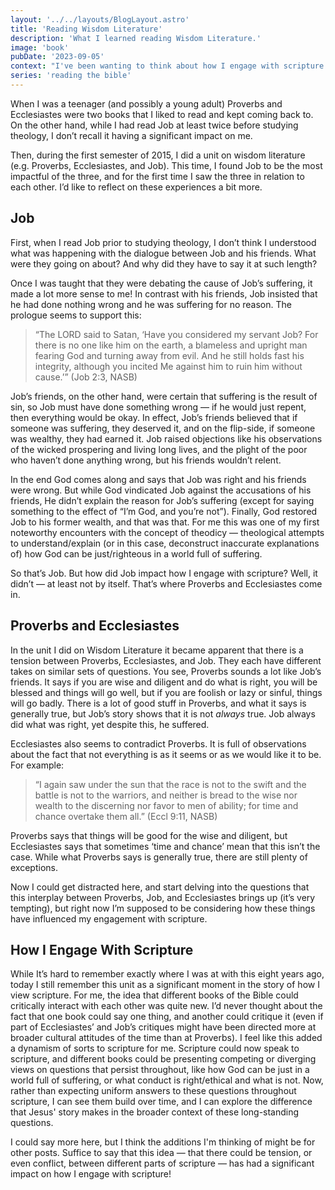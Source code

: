```yaml
---
layout: '../../layouts/BlogLayout.astro'
title: 'Reading Wisdom Literature'
description: 'What I learned reading Wisdom Literature.'
image: 'book'
pubDate: '2023-09-05'
context: "I've been wanting to think about how I engage with scripture. As part of the process I'm looking back at how I've engaged with it in the past."
series: 'reading the bible'
---
```


When I was a teenager (and possibly a young adult) Proverbs and Ecclesiastes were two books that I liked to read and kept coming back to. On the other hand, while I had read Job at least twice before studying theology, I don’t recall it having a significant impact on me.

Then, during the first semester of 2015, I did a unit on wisdom literature (e.g. Proverbs, Ecclesiastes, and Job). This time, I found Job to be the most impactful of the three, and for the first time I saw the three in relation to each other. I’d like to reflect on these experiences a bit more.

## Job

First, when I read Job prior to studying theology, I don’t think I understood what was happening with the dialogue between Job and his friends. What were they going on about? And why did they have to say it at such length?

Once I was taught that they were debating the cause of Job’s suffering, it made a lot more sense to me! In contrast with his friends, Job insisted that he had done nothing wrong and he was suffering for no reason. The prologue seems to support this:

> “The LORD said to Satan, ‘Have you considered my servant Job? For there is no one like him on the earth, a blameless and upright man fearing God and turning away from evil. And he still holds fast his integrity, although you incited Me against him to ruin him without cause.’” (Job 2:3, NASB)

Job’s friends, on the other hand, were certain that suffering is the result of sin, so Job must have done something wrong — if he would just repent, then everything would be okay. In effect, Job’s friends believed that if someone was suffering, they deserved it, and on the flip-side, if someone was wealthy, they had earned it. Job raised objections like his observations of the wicked prospering and living long lives, and the plight of the poor who haven’t done anything wrong, but his friends wouldn’t relent.

In the end God comes along and says that Job was right and his friends were wrong. But while God vindicated Job against the accusations of his friends, He didn’t explain the reason for Job’s suffering (except for saying something to the effect of “I’m God, and you’re not”). Finally, God restored Job to his former wealth, and that was that. For me this was one of my first noteworthy encounters with the concept of theodicy — theological attempts to understand/explain (or in this case, deconstruct inaccurate explanations of) how God can be just/righteous in a world full of suffering.

So that’s Job. But how did Job impact how I engage with scripture? Well, it didn’t — at least not by itself. That’s where Proverbs and Ecclesiastes come in.

## Proverbs and Ecclesiastes

In the unit I did on Wisdom Literature it became apparent that there is a tension between Proverbs, Ecclesiastes, and Job. They each have different takes on similar sets of questions. You see, Proverbs sounds a lot like Job’s friends. It says if you are wise and diligent and do what is right, you will be blessed and things will go well, but if you are foolish or lazy or sinful, things will go badly. There is a lot of good stuff in Proverbs, and what it says is generally true, but Job’s story shows that it is not _always_ true. Job always did what was right, yet despite this, he suffered.

Ecclesiastes also seems to contradict Proverbs. It is full of observations about the fact that not everything is as it seems or as we would like it to be. For example:

> “I again saw under the sun that the race is not to the swift and the battle is not to the warriors, and neither is bread to the wise nor wealth to the discerning nor favor to men of ability; for time and chance overtake them all.” (Eccl 9:11, NASB)

Proverbs says that things will be good for the wise and diligent, but Ecclesiastes says that sometimes ‘time and chance’ mean that this isn’t the case. While what Proverbs says is generally true, there are still plenty of exceptions.

Now I could get distracted here, and start delving into the questions that this interplay between Proverbs, Job, and Ecclesiastes brings up (it’s very tempting), but right now I’m supposed to be considering how these things have influenced my engagement with scripture.

## How I Engage With Scripture

While It’s hard to remember exactly where I was at with this eight years ago, today I still remember this unit as a significant moment in the story of how I view scripture. For me, the idea that different books of the Bible could critically interact with each other was quite new. I’d never thought about the fact that one book could say one thing, and another could critique it (even if part of Ecclesiastes’ and Job’s critiques might have been directed more at broader cultural attitudes of the time than at Proverbs). I feel like this added a dynamism of sorts to scripture for me. Scripture could now speak to scripture, and different books could be presenting competing or diverging views on questions that persist throughout, like how God can be just in a world full of suffering, or what conduct is right/ethical and what is not. Now, rather than expecting uniform answers to these questions throughout scripture, I can see them build over time, and I can explore the difference that Jesus' story makes in the broader context of these long-standing questions.

I could say more here, but I think the additions I'm thinking of might be for other posts. Suffice to say that this idea — that there could be tension, or even conflict, between different parts of scripture — has had a significant impact on how I engage with scripture!
